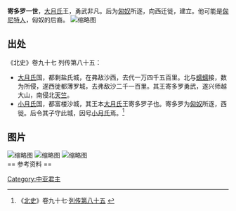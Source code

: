 {{Expand English|Kidara I}}
'''寄多罗一世'''，[[大月氏|大月氏]]王，勇武非凡。后为[[匈奴|匈奴]]所逐，向西迁徙，建立{{link-en|寄多罗王朝|Kidarites}}。他可能是[[匈尼特人|匈尼特人]]，匈奴的后裔。
[[File:Kidara_I_portrait.jpg|缩略图]]

== 出处 ==
《北史》卷九十七 列传第八十五：
* [[大月氏|大月氏]]国，都剩盐氏城，在弗敌沙西，去代一万四千五百里。北与[[蠕蠕|蠕蠕]]接，数为所侵，遂西徙都薄罗城，去弗敌沙二千一百里。其王寄多罗勇武，遂兴师越大山，南侵北[[天竺|天竺]]。
* [[小月氏|小月氏]]国，都富楼沙城，其王本[[大月氏|大月氏]]王寄多罗子也。寄多罗为[[匈奴|匈奴]]所逐，西徙。后令其子守此城，因号[[小月氏|小月氏]]焉。<ref>《[[北史|北史]]》卷九十七·[http://www.guoxue.com/shibu/24shi/beishi/beis_097.htm 列传第八十五] {{Wayback|url=http://www.guoxue.com/shibu/24shi/beishi/beis_097.htm |date=20160828221736 }}</ref>

== 图片 ==
[[File:Kushano-Sasanian_Vahrām_(Bahram)_I_Balkh_mint_Struck_under_Kidarite_king_Kidara_circa_CE_350-365.jpg|缩略图]]
[[File:Kidarites_ruler_Kidara_circa_350-385_CE_in_Sasanian_style.jpg|缩略图]]
[[File:Kidarites_ruler_Kidara_circa_350-385_CE_front_view.jpg|缩略图]]
<br />
== 参考资料 ==
{{reflist}}
[[Category:中亚君主|Category:中亚君主]]